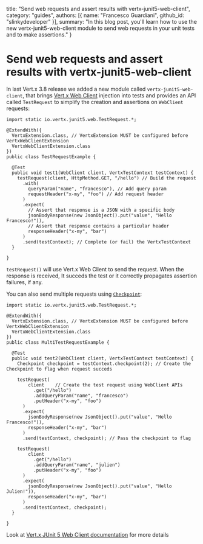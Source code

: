   title: "Send web requests and assert results with vertx-junit5-web-client",
  category: "guides",
  authors: [{
    name: "Francesco Guardiani",
    github_id: "slinkydeveloper"
  }],
  summary: "In this blog post, you'll learn how to use the new vertx-junit5-web-client module to send web requests in your unit tests and to make assertions."
}

# Send web requests and assert results with vertx-junit5-web-client

In last Vert.x 3.8 release we added a new module called `vertx-junit5-web-client`, that brings [Vert.x Web Client](https://vertx.io/docs/vertx-web-client/java/) injection
into tests and provides an API called `TestRequest` to simplify the creation and assertions on `WebClient` requests:

```
import static io.vertx.junit5.web.TestRequest.*;

@ExtendWith({
  VertxExtension.class, // VertxExtension MUST be configured before VertxWebClientExtension
  VertxWebClientExtension.class
})
public class TestRequestExample {

  @Test
  public void test1(WebClient client, VertxTestContext testContext) {
    testRequest(client, HttpMethod.GET, "/hello") // Build the request
      .with(
        queryParam("name", "francesco"), // Add query param
        requestHeader("x-my", "foo") // Add request header
      )
      .expect(
        // Assert that response is a JSON with a specific body
        jsonBodyResponse(new JsonObject().put("value", "Hello Francesco!")),
        // Assert that response contains a particular header
        responseHeader("x-my", "bar")
      )
      .send(testContext); // Complete (or fail) the VertxTestContext
  }

}
```

`testRequest()` will use Vert.x Web Client to send the request. When the response is received, It succeds the test or it correctly propagates assertion failures, if any.

You can also send multiple requests using [`Checkpoint`](https://vertx.io/docs/apidocs/io/vertx/junit5/Checkpoint.html):

```
import static io.vertx.junit5.web.TestRequest.*;

@ExtendWith({
  VertxExtension.class, // VertxExtension MUST be configured before VertxWebClientExtension
  VertxWebClientExtension.class
})
public class MultiTestRequestExample {

  @Test
  public void test2(WebClient client, VertxTestContext testContext) {
    Checkpoint checkpoint = testContext.checkpoint(2); // Create the Checkpoint to flag when request succeds

    testRequest(
        client    // Create the test request using WebClient APIs
          .get("/hello")
          .addQueryParam("name", "francesco")
          .putHeader("x-my", "foo")
      )
      .expect(
        jsonBodyResponse(new JsonObject().put("value", "Hello Francesco!")),
        responseHeader("x-my", "bar")
      )
      .send(testContext, checkpoint); // Pass the checkpoint to flag

    testRequest(
        client
          .get("/hello")
          .addQueryParam("name", "julien")
          .putHeader("x-my", "foo")
      )
      .expect(
        jsonBodyResponse(new JsonObject().put("value", "Hello Julien!")),
        responseHeader("x-my", "bar")
      )
      .send(testContext, checkpoint);
  }

}
```

Look at [Vert.x JUnit 5 Web Client documentation](https://vertx.io/docs/vertx-junit5-web-client/java/) for more details
